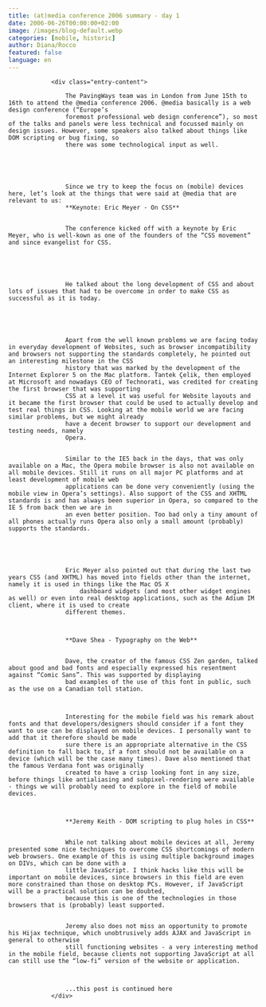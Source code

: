```yaml
---
title: (at)media conference 2006 summary - day 1
date: 2006-06-26T00:00:00+02:00
image: /images/blog-default.webp
categories: [mobile, historic]
author: Diana/Rocco
featured: false
language: en
---
```


				<div class="entry-content">

					The PavingWays team was in London from June 15th to 16th to attend the @media conference 2006. @media basically is a web design conference (“Europe’s
					foremost professional web design conference”), so most of the talks and panels were less technical and focussed mainly on design issues. However, some speakers also talked about things like DOM scripting or bug fixing, so
					there was some technological input as well.
					


					

					Since we try to keep the focus on (mobile) devices here, let’s look at the things that were said at @media that are relevant to us:
					**Keynote: Eric Meyer - On CSS** 
					

					The conference kicked off with a keynote by Eric Meyer, who is well-kown as one of the founders of the “CSS movement” and since evangelist for CSS.
					


					

					He talked about the long development of CSS and about lots of issues that had to be overcome in order to make CSS as successful as it is today.
					


					

					Apart from the well known problems we are facing today in everyday development of Websites, such as browser incompatibility and browsers not supporting the standards completely, he pointed out an interesting milestone in the CSS
					history that was marked by the development of the Internet Explorer 5 on the Mac platform. Tantek Çelik, then employed at Microsoft and nowadays CEO of Technorati, was credited for creating the first browser that was supporting
					CSS at a level it was useful for Website layouts and it became the first browser that could be used to actually develop and test real things in CSS. Looking at the mobile world we are facing similar problems, but we might already
					have a decent browser to support our development and testing needs, namely
					Opera.
					

					Similar to the IE5 back in the days, that was only available on a Mac, the Opera mobile browser is also not available on all mobile devices. Still it runs on all major PC platforms and at least development of mobile web
					applications can be done very conveniently (using the mobile view in Opera’s settings). Also support of the CSS and XHTML standards is and has always been superior in Opera, so compared to the IE 5 from back then we are in
					an even better position. Too bad only a tiny amount of all phones actually runs Opera also only a small amount (probably) supports the standards.
					


					

					Eric Meyer also pointed out that during the last two years CSS (and XHTML) has moved into fields other than the internet, namely it is used in things like the Mac OS X
						dashboard widgets (and most other widget engines as well) or even into real desktop applications, such as the Adium IM client, where it is used to create
					different themes.
					


					**Dave Shea - Typography on the Web** 
					

					Dave, the creator of the famous CSS Zen garden, talked about good and bad fonts and especially expressed his resentment against “Comic Sans”. This was supported by displaying
					bad examples of the use of this font in public, such as the use on a Canadian toll station.

					

					Interesting for the mobile field was his remark about fonts and that developers/designers should consider if a font they want to use can be displayed on mobile devices. I personally want to add that it therefore should be made
					sure there is an appropriate alternative in the CSS definition to fall back to, if a font should not be available on a device (which will be the case many times). Dave also mentioned that the famous Verdana font was originally
					created to have a crisp looking font in any size, before things like antialiasing and subpixel-rendering were available - things we will probably need to explore in the field of mobile devices.
					


					**Jeremy Keith - DOM scripting to plug holes in CSS** 
					

					While not talking about mobile devices at all, Jeremy presented some nice techniques to overcome CSS shortcomings of modern web browsers. One example of this is using multiple background images on DIVs, which can be done with a
					little JavaScript. I think hacks like this will be important on mobile devices, since browsers in this field are even more constrained than those on desktop PCs. However, if JavaScript will be a practical solution can be doubted,
					because this is one of the technologies in those browsers that is (probably) least supported.
					

					Jeremy also does not miss an opportunity to promote his Hijax technique, which unobtrusively adds AJAX and JavaScript in general to otherwise
					still functioning websites - a very interesting method in the mobile field, because clients not supporting JavaScript at all can still use the “low-fi” version of the website or application.
					


					...this post is continued here
				</div>


